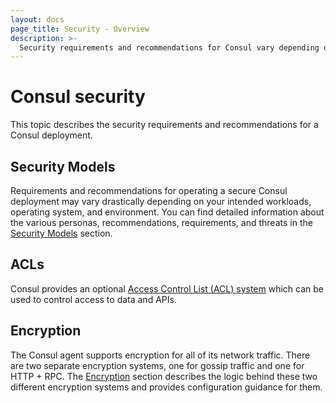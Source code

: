 ```yaml
---
layout: docs
page_title: Security - Overview
description: >-
  Security requirements and recommendations for Consul vary depending on workloads and environments. Learn how ACLs and encryption can protect access to and communication within your datacenter.
---
```


# Consul security

This topic describes the security requirements and recommendations for a Consul deployment.

## Security Models

Requirements and recommendations for operating a secure Consul deployment may vary drastically depending on your
intended workloads, operating system, and environment. You can find detailed information about the various personas,
recommendations, requirements, and threats in the [Security Models](/consul/docs/security/security-models) section.

## ACLs

Consul provides an optional [Access Control List (ACL) system](/consul/docs/security/acl) which can be used to control access
to data and APIs.

## Encryption

The Consul agent supports encryption for all of its network traffic. There are two separate encryption systems, one for gossip
traffic and one for HTTP + RPC. The [Encryption](/consul/docs/security/encryption) section describes the logic behind these two different encryption systems and provides configuration guidance for them. 
